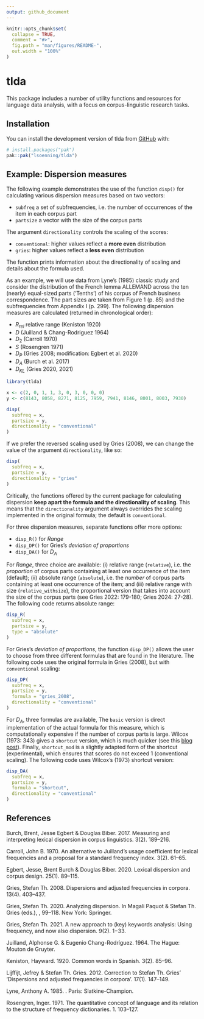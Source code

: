 ```yaml
---
output: github_document
---
```


<!-- README.md is generated from README.Rmd. Please edit that file -->

```r
knitr::opts_chunk$set(
  collapse = TRUE,
  comment = "#>",
  fig.path = "man/figures/README-",
  out.width = "100%"
)
```

# tlda

<!-- badges: start -->
<!-- badges: end -->

This package includes a number of utility functions and resources for language data analysis, with a focus on corpus-linguistic research tasks.


## Installation

You can install the development version of tlda from [GitHub](https://github.com/) with:

``` r
# install.packages("pak")
pak::pak("lsoenning/tlda")
```

## Example: Dispersion measures

The following example demonstrates the use of the function `disp()` for calculating various dispersion measures based on two vectors:

- `subfreq` a set of subfrequencies, i.e. the number of occurrences of the item in each corpus part
- `partsize` a vector with the size of the corpus parts

The argument `directionality` controls the scaling of the scores:

- `conventional`: higher values reflect a **more even** distribution
- `gries`: higher values reflect a **less even** distribution

The function prints information about the directionality of scaling and details about the formula used.

As an example, we will use data from Lyne's (1985) classic study and consider the distribution of the French lemma ALLEMAND across the ten (nearly) equal-sized parts ('Tenths') of his corpus of French business correspondence. The part sizes are taken from Figure 1 (p. 85) and the subfrequencies from Appendix I (p. 299). The following dispersion measures are calculated (returned in chronological order):

- $R_{rel}$ relative range (Keniston 1920)
- $D$ (Juilland & Chang-Rodriguez 1964)
- $D_2$ (Carroll 1970)
- $S$ (Rosengren 1971)
- $D_P$ (Gries 2008; modification: Egbert et al. 2020)
- $D_A$ (Burch et al. 2017)
- $D_{KL}$ (Gries 2020, 2021)

```r
library(tlda)

x <- c(2, 0, 1, 1, 3, 0, 3, 0, 0, 0)
y <- c(8143, 8058, 8271, 8125, 7959, 7941, 8146, 8001, 8003, 7930)

disp(
  subfreq = x,
  partsize = y,
  directionality = "conventional"
)
```

If we prefer the reversed scaling used by Gries (2008), we can change the value of the argument `directionality`, like so:

```r
disp(
  subfreq = x,
  partsize = y,
  directionality = "gries"
)
```

Critically, the functions offered by the current package for calculating dispersion **keep apart the formula and the directionality of scaling**. This means that the `directionality` argument always overrides the scaling implemented in the original formula; the default is `conventional`.

For three dispersion measures, separate functions offer more options:

- `disp_R()` for $Range$
- `disp_DP()` for Gries's *deviation of proportions*
- `disp_DA()` for $D_A$

For $Range$, three choice are available: (i) relative range (`relative`), i.e. the *proportion* of corpus parts containing at least one occurrence of the item (default); (ii) absolute range (`absolute`), i.e. the *number* of corpus parts containing at least one occurrence of the item; and (iii) relative range with size (`relative_withsize`), the proportional version that takes into account the size of the corpus parts (see Gries 2022: 179-180; Gries 2024: 27-28). The following code returns absolute range:

```r
disp_R(
  subfreq = x,
  partsize = y,
  type = "absolute"
)
```

For Gries's *deviation of proportions*, the function `disp_DP()` allows the user to choose from three different formulas that are found in the literature. The following code uses the original formula in Gries (2008), but with `conventional` scaling:

```r
disp_DP(
  subfreq = x,
  partsize = y,
  formula = "gries_2008",
  directionality = "conventional"
)
```

For $D_A$, three formulas are available, The `basic` version is direct implementation of the actual formula for this measure, which is computationally expensive if the number of corpus parts is large. Wilcox (1973: 343) gives a `shortcut` version, which is much quicker (see this [blog post](https://lsoenning.github.io/posts/2023-12-11_computation_DA/)). Finally, `shortcut_mod` is a slightly adapted form of the shortcut (experimental), which ensures that scores do not exceed 1 (conventional scaling). The following code uses Wilcox's (1973) shortcut version:

```r
disp_DA(
  subfreq = x,
  partsize = y,
  formula = "shortcut",
  directionality = "conventional"
)
```

## References

Burch, Brent, Jesse Egbert & Douglas Biber. 2017. Measuring and interpreting lexical dispersion in corpus linguistics. \emph{Journal of Research Design and Statistics in Linguistics and Communication Science} 3(2). 189–216. \url{https://doi.org/10.1558/jrds.33066}

Carroll, John B. 1970. An alternative to Juilland’s usage coefficient for lexical frequencies and a proposal for a standard frequency index. \emph{Computer Studies in the Humanities and Verbal Behaviour} 3(2). 61–65. \url{https://doi.org/10.1002/j.2333-8504.1970.tb00778.x}

Egbert, Jesse, Brent Burch & Douglas Biber. 2020. Lexical dispersion and corpus design. \emph{International Journal of Corpus Linguistics} 25(1). 89–115. \url{https://doi.org/10.1075/ijcl.18010.egb}

Gries, Stefan Th. 2008. Dispersions and adjusted frequencies in corpora. \emph{International Journal of Corpus Linguistics} 13(4). 403–437. \url{https://doi.org/10.1075/ijcl.13.4.02gri}

Gries, Stefan Th. 2020. Analyzing dispersion. In Magali Paquot & Stefan Th. Gries (eds.), \emph{A practical handbook of corpus linguistics}, 99–118. New York: Springer. \url{https://doi.org/10.1007/978-3-030-46216-1_5}

Gries, Stefan Th. 2021. A new approach to (key) keywords analysis: Using frequency, and now also dispersion. \emph{Research in Corpus Linguistics} 9(2). 1−33. \url{https://doi.org/10.32714/ricl.09.02.02}

Juilland, Alphonse G. & Eugenio Chang-Rodríguez. 1964. \emph{Frequency dictionary of Spanish words.} The Hague: Mouton de Gruyter. \url{https://doi.org/10.1515/9783112415467}

Keniston, Hayward. 1920. Common words in Spanish. \emph{Hispania} 3(2). 85–96. \url{https://doi.org/10.2307/331305}

Lijffijt, Jefrey & Stefan Th. Gries. 2012. Correction to Stefan Th. Gries’ ‘Dispersions and adjusted frequencies in corpora’. \emph{International Journal of Corpus Linguistics} 17(1). 147–149. \url{https://doi.org/10.1075/ijcl.17.1.08lij}

Lyne, Anthony A. 1985. \emp{The vocabulary of French business correspondence}. Paris: Slatkine-Champion.

Rosengren, Inger. 1971. The quantitative concept of language and its relation to the structure of frequency dictionaries. \emph{Études de linguistique appliquée (Nouvelle Série)} 1. 103–127.